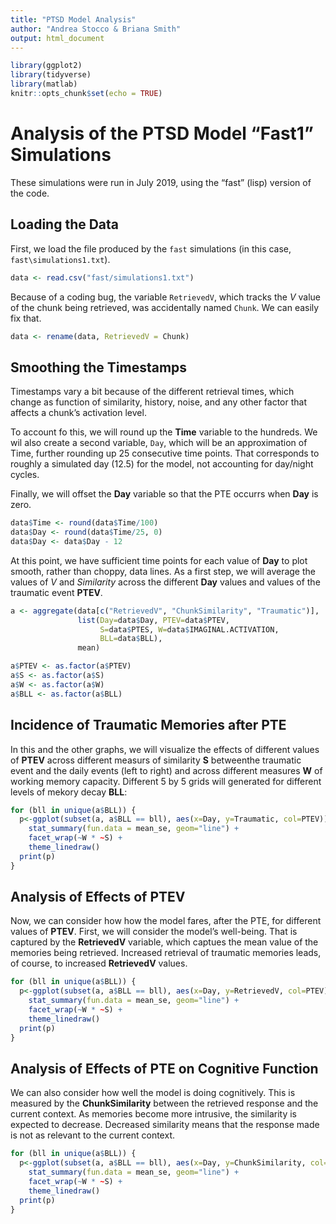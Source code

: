 ```yaml
---
title: "PTSD Model Analysis"
author: "Andrea Stocco & Briana Smith"
output: html_document
---
```


```r
library(ggplot2)
library(tidyverse)
library(matlab)
knitr::opts_chunk$set(echo = TRUE)
```

# Analysis of the PTSD Model "Fast1" Simulations

These simulations were run in July 2019, using the "fast" (lisp) version of the code.

## Loading the Data

First, we load the file produced by the `fast` simulations (in this case, `fast\simulations1.txt`).

```r
data <- read.csv("fast/simulations1.txt")
```

Because of a coding bug, the variable `RetrievedV`, which tracks the _V_ value of the chunk being retrieved, was accidentally named `Chunk`. We can easily fix that.

```r
data <- rename(data, RetrievedV = Chunk)
```

## Smoothing the Timestamps

Timestamps vary a bit because of the different retrieval times, which change as function of similarity, history, noise, and any other factor that affects a chunk's activation level.

To account fo this, we will round up the __Time__ variable to the hundreds. We wil also create a second variable, `Day`, which will be an approximation of Time, further rounding up 25 consecutive time points. That corresponds to roughly a simulated day (12.5) for the model, not accounting for day/night cycles.

Finally, we will offset the __Day__ variable so that the PTE occurrs when __Day__ is zero.

```r
data$Time <- round(data$Time/100)
data$Day <- round(data$Time/25, 0)
data$Day <- data$Day - 12
```

At this point, we have sufficient time points for each value of __Day__ to plot smooth, rather than choppy, data lines. As a first step, we will average the values of _V_ and _Similarity_ across the different __Day__ values and values of the traumatic event __PTEV__. 


```r
a <- aggregate(data[c("RetrievedV", "ChunkSimilarity", "Traumatic")],
               list(Day=data$Day, PTEV=data$PTEV,
                    S=data$PTES, W=data$IMAGINAL.ACTIVATION,
                    BLL=data$BLL),
               mean)

a$PTEV <- as.factor(a$PTEV)
a$S <- as.factor(a$S)
a$W <- as.factor(a$W)
a$BLL <- as.factor(a$BLL)
```

## Incidence of Traumatic Memories after PTE

In this and the other graphs, we will visualize the effects of different values of __PTEV__ across different measurs of similarity __S__ betweenthe traumatic event and the daily events (left to right) and across different measures __W__ of working memory capacity. Different 5 by 5 grids will generated for different levels of mekory decay __BLL__:

```r
for (bll in unique(a$BLL)) {
  p<-ggplot(subset(a, a$BLL == bll), aes(x=Day, y=Traumatic, col=PTEV)) +
    stat_summary(fun.data = mean_se, geom="line") +
    facet_wrap(~W * ~S) +
    theme_linedraw()
  print(p)
}
```

## Analysis of Effects of PTEV

Now, we can consider how how the model fares, after the PTE, for different values of __PTEV__. First, we will consider the model's well-being. That is captured by the __RetrievedV__ variable, which captues the mean value of the memories being retrieved. Increased retrieval of traumatic memories leads, of course, to increased __RetrievedV__ values.

```r
for (bll in unique(a$BLL)) {
  p<-ggplot(subset(a, a$BLL == bll), aes(x=Day, y=RetrievedV, col=PTEV)) +
    stat_summary(fun.data = mean_se, geom="line") +
    facet_wrap(~W * ~S) +
    theme_linedraw()
  print(p)
}

```

## Analysis of Effects of PTE on Cognitive Function

We can also consider how well the model is doing cognitively. This is measured by the __ChunkSimilarity__ between the retrieved response and the current context. As memories become more intrusive, the similarity is expected to decrease. Decreased similarity means that the response made is not as relevant to the current context.

```r

for (bll in unique(a$BLL)) {
  p<-ggplot(subset(a, a$BLL == bll), aes(x=Day, y=ChunkSimilarity, col=PTEV)) +
    stat_summary(fun.data = mean_se, geom="line") +
    facet_wrap(~W * ~S) +
    theme_linedraw()
  print(p)
}
```